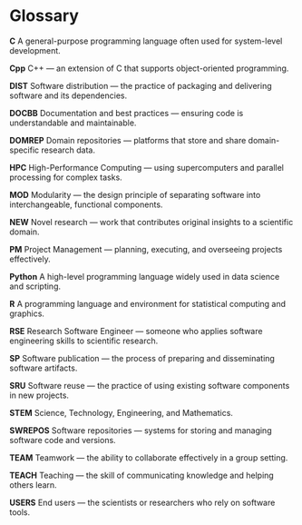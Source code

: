 # Glossary

**C**
A general-purpose programming language often used for system-level development.

**Cpp**
C++ — an extension of C that supports object-oriented programming.

**DIST**
Software distribution — the practice of packaging and delivering software and its dependencies.

**DOCBB**
Documentation and best practices — ensuring code is understandable and maintainable.

**DOMREP**
Domain repositories — platforms that store and share domain-specific research data.

**HPC**
High-Performance Computing — using supercomputers and parallel processing for complex tasks.

**MOD**
Modularity — the design principle of separating software into interchangeable, functional components.

**NEW**
Novel research — work that contributes original insights to a scientific domain.

**PM**
Project Management — planning, executing, and overseeing projects effectively.

**Python**
A high-level programming language widely used in data science and scripting.

**R**
A programming language and environment for statistical computing and graphics.

**RSE**
Research Software Engineer — someone who applies software engineering skills to scientific research.

**SP**
Software publication — the process of preparing and disseminating software artifacts.

**SRU**
Software reuse — the practice of using existing software components in new projects.

**STEM**
Science, Technology, Engineering, and Mathematics.

**SWREPOS**
Software repositories — systems for storing and managing software code and versions.

**TEAM**
Teamwork — the ability to collaborate effectively in a group setting.

**TEACH**
Teaching — the skill of communicating knowledge and helping others learn.

**USERS**
End users — the scientists or researchers who rely on software tools.

